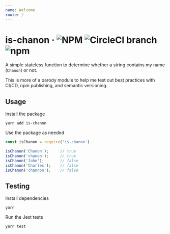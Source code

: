 ```yaml
---
name: Welcome
route: /
---
```


# is-chanon &middot; ![NPM](https://img.shields.io/npm/l/is-chanon.svg) ![CircleCI branch](https://img.shields.io/circleci/project/github/chanonroy/is-chanon/master.svg) ![npm](https://img.shields.io/npm/v/is-chanon.svg)

A simple stateless function to determine whether a string contains my name (`Chanon`) or not. 

This is more of a parody module to help me test out best practices with CI/CD, npm publishing, and semantic versioning.


## Usage

Install the package
```
yarn add is-chanon
```

Use the package as needed
```js
const isChanon = require('is-chanon')

isChanon('Chanon');     // true
isChanon('chanon');     // true
isChanon('John');       // false
isChanon('Charles');    // false
isChanon('channon');    // false
```

## Testing

Install dependencies
```
yarn
```

Run the Jest tests
```
yarn test
```
